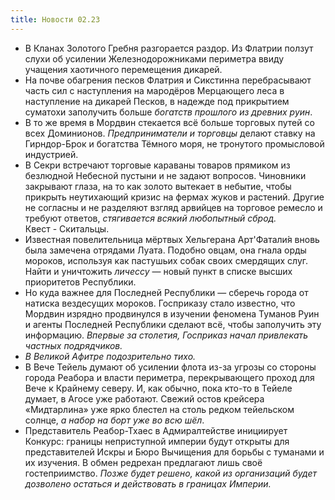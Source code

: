 ```yaml
---
title: Новости 02.23
---
```


<NewsTitle year="207" age="Иссякающая Эпоха" stage="Резистенция" month="Февраль" old/>
 
* В Кланах Золотого Гребня разгорается раздор. Из Флатрии ползут слухи об усилении Железнодорожниками периметра ввиду учащения хаотичного перемещения дикарей.
* На почве обагрения песков Флатрия и Сикстинна перебрасывают часть сил с наступления на мародёров Мерцающего леса в наступление на дикарей Песков, в надежде под прикрытием суматохи заполучить больше *богатств прошлого из древних руин*.
* В то же время в Мордвин стекается всё больше торговых путей со всех Доминионов. *Предприниматели и торговцы* делают ставку на Гирндор-Брок и богатства Тёмного моря, не тронутого промысловой индустрией.
* В Секри встречают торговые караваны товаров прямиком из безлюдной Небесной пустыни и не задают вопросов. Чиновники закрывают глаза, на то как золото вытекает в небытие, чтобы прикрыть неутихающий кризис на фермах жуков и растений. Другие не согласны и не разделяют взгляд арвийцев на торговое ремесло и требуют ответов, *стягивается всякий любопытный сброд.*  
Квест - Скитальцы.
* Известная повелительница мёртвых Хельгерана Арт'Фатали́я вновь была замечена отрядами Луата. Подобно овцам, она гнала орды мороков, используя как пастушьих собак своих смердящих слуг. Найти и уничтожить *личессу* — новый пункт в списке высших приоритетов Республики.
* Но куда важнее для Последней Республики — сберечь города от натиска вездесущих мороков. Госприказу стало известно, что Мордвин изрядно продвинулся в изучении феномена Туманов Руин и агенты Последней Республики сделают всё, чтобы заполучить эту информацию. *Впервые за столетия, Госприказ начал привлекать частных подрядчиков.*
* *В Великой Афитре подозрительно тихо.*
* В Вече Тейель думают об усилении флота из-за угрозы со стороны города Реабора и власти периметра, перекрывающего проход для Вече к Крайнему северу. И, как обычно, пока кто-то в Тейеле думает, в Агосе уже работают. Свежий остов крейсера «Мидтарлина» уже ярко блестел на столь редком тейельском солнце, *а набор на борт уже во всю шёл*.
* Представитель Реабор-Тхаес в Адмиралтействе инициирует Конкурс: границы неприступной империи будут открыты для представителей Искры и Бюро Вычищения для борьбы с туманами и их изучения. В обмен редрехан предлагают лишь своё гостеприимство. *Позже будет решено, какой из организаций будет дозволено остаться и действовать в границах Империи.*